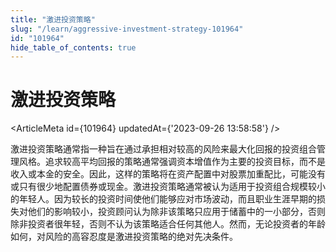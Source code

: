 ```yaml
---
title: "激进投资策略"
slug: "/learn/aggressive-investment-strategy-101964"
id: "101964"
hide_table_of_contents: true
---
```



# 激进投资策略

<ArticleMeta id={101964} updatedAt={'2023-09-26 13:58:58'} />
<div className='border-solid border-b border-t-0 my-4 border-[var(--ifm-color-gray-300)]' />

激进投资策略通常指一种旨在通过承担相对较高的风险来最大化回报的投资组合管理风格。追求较高平均回报的策略通常强调资本增值作为主要的投资目标，而不是收入或本金的安全。因此，这样的策略将在资产配置中对股票加重配比，可能没有或只有很少地配置债券或现金。激进投资策略通常被认为适用于投资组合规模较小的年轻人。因为较长的投资时间使他们能够应对市场波动，而且职业生涯早期的损失对他们的影响较小，投资顾问认为除非该策略只应用于储蓄中的一小部分，否则除非投资者很年轻，否则不认为该策略适合任何其他人。然而，无论投资者的年龄如何，对风险的高容忍度是激进投资策略的绝对先决条件。
